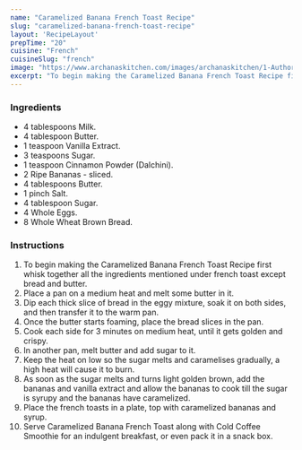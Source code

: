 ---
name: "Caramelized Banana French Toast Recipe"
slug: "caramelized-banana-french-toast-recipe"
layout: 'RecipeLayout'
prepTime: "20"
cuisine: "French"
cuisineSlug: "french"
image: "https://www.archanaskitchen.com/images/archanaskitchen/1-Author/Richa_Gupta/Caramelized_Banana_French_Toast.jpg"
excerpt: "To begin making the Caramelized Banana French Toast Recipe first whisk together all the ingredients mentioned under french toast except bread and butter"
---

### Ingredients

- 4 tablespoons Milk.
- 4 tablespoon Butter.
- 1 teaspoon Vanilla Extract.
- 3 teaspoons Sugar.
- 1 teaspoon Cinnamon Powder (Dalchini).
- 2 Ripe Bananas - sliced.
- 4 tablespoons Butter.
- 1 pinch Salt.
- 4 tablespoon Sugar.
- 4 Whole Eggs.
- 8 Whole Wheat Brown Bread.

### Instructions

1. To begin making the Caramelized Banana French Toast Recipe first whisk together all the ingredients mentioned under french toast except bread and butter.
1. Place a pan on a medium heat and melt some butter in it.
1. Dip each thick slice of bread in the eggy mixture, soak it on both sides, and then transfer it to the warm pan.
1. Once the butter starts foaming, place the bread slices in the pan.
1. Cook each side for 3 minutes on medium heat, until it gets golden and crispy.
1. In another pan, melt butter and add sugar to it.
1. Keep the heat on low so the sugar melts and caramelises gradually, a high heat will cause it to burn.
1. As soon as the sugar melts and turns light golden brown, add the bananas and vanilla extract and allow the bananas to cook till the sugar is syrupy and the bananas have caramelized.
1. Place the french toasts in a plate, top with caramelized bananas and syrup.
1. Serve Caramelized Banana French Toast along with Cold Coffee Smoothie for an indulgent breakfast, or even pack it in a snack box.
